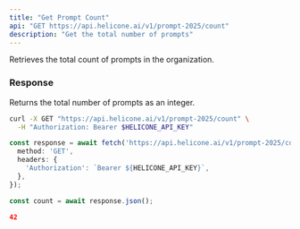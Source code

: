 ```yaml
---
title: "Get Prompt Count"
api: "GET https://api.helicone.ai/v1/prompt-2025/count"
description: "Get the total number of prompts"
---
```


Retrieves the total count of prompts in the organization.

### Response

Returns the total number of prompts as an integer.

<RequestExample>

```bash cURL
curl -X GET "https://api.helicone.ai/v1/prompt-2025/count" \
  -H "Authorization: Bearer $HELICONE_API_KEY"
```

```typescript TypeScript
const response = await fetch('https://api.helicone.ai/v1/prompt-2025/count', {
  method: 'GET',
  headers: {
    'Authorization': `Bearer ${HELICONE_API_KEY}`,
  },
});

const count = await response.json();
```

</RequestExample>

<ResponseExample>

```json Response
42
```

</ResponseExample> 